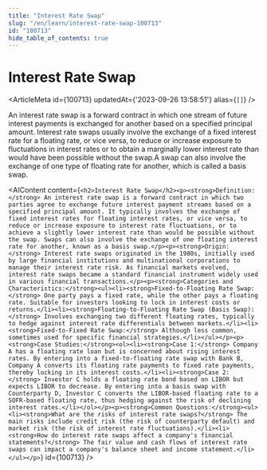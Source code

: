 ```yaml
---
title: "Interest Rate Swap"
slug: "/en/learn/interest-rate-swap-100713"
id: "100713"
hide_table_of_contents: true
---
```



# Interest Rate Swap

<ArticleMeta id={100713} updatedAt={'2023-09-26 13:58:51'} alias={`[]`} />
<div className='border-solid border-b border-t-0 my-4 border-[var(--ifm-color-gray-300)]' />

An interest rate swap is a forward contract in which one stream of future interest payments is exchanged for another based on a specified principal amount. Interest rate swaps usually involve the exchange of a fixed interest rate for a floating rate, or vice versa, to reduce or increase exposure to fluctuations in interest rates or to obtain a marginally lower interest rate than would have been possible without the swap.A swap can also involve the exchange of one type of floating rate for another, which is called a basis swap.

<AIContent content={`<h2>Interest Rate Swap</h2><p><strong>Definition:</strong> An interest rate swap is a forward contract in which two parties agree to exchange future interest payment streams based on a specified principal amount. It typically involves the exchange of fixed interest rates for floating interest rates, or vice versa, to reduce or increase exposure to interest rate fluctuations, or to achieve a slightly lower interest rate than would be possible without the swap. Swaps can also involve the exchange of one floating interest rate for another, known as a basis swap.</p><p><strong>Origin:</strong> Interest rate swaps originated in the 1980s, initially used by large financial institutions and multinational corporations to manage their interest rate risk. As financial markets evolved, interest rate swaps became a standard financial instrument widely used in various financial transactions.</p><p><strong>Categories and Characteristics:</strong><ul><li><strong>Fixed-to-Floating Rate Swap:</strong> One party pays a fixed rate, while the other pays a floating rate. Suitable for investors looking to lock in interest costs or returns.</li><li><strong>Floating-to-Floating Rate Swap (Basis Swap):</strong> Involves exchanging two different floating rates, typically to hedge against interest rate differentials between markets.</li><li><strong>Fixed-to-Fixed Rate Swap:</strong> Although less common, sometimes used for specific financial strategies.</li></ul></p><p><strong>Case Studies:</strong><ol><li><strong>Case 1:</strong> Company A has a floating rate loan but is concerned about rising interest rates. By entering into a fixed-to-floating rate swap with Bank B, Company A converts its floating rate payments to fixed rate payments, thereby locking in its interest costs.</li><li><strong>Case 2:</strong> Investor C holds a floating rate bond based on LIBOR but expects LIBOR to decrease. By entering into a basis swap with Counterparty D, Investor C converts the LIBOR-based floating rate to a SOFR-based floating rate, thus hedging against the risk of declining interest rates.</li></ol></p><p><strong>Common Questions:</strong><ul><li><strong>What are the risks of interest rate swaps?</strong> The main risks include credit risk (the risk of counterparty default) and market risk (the risk of interest rate fluctuations).</li><li><strong>How do interest rate swaps affect a company's financial statements?</strong> The fair value and cash flows of interest rate swaps can impact a company's balance sheet and income statement.</li></ul></p>`} id={100713} />
